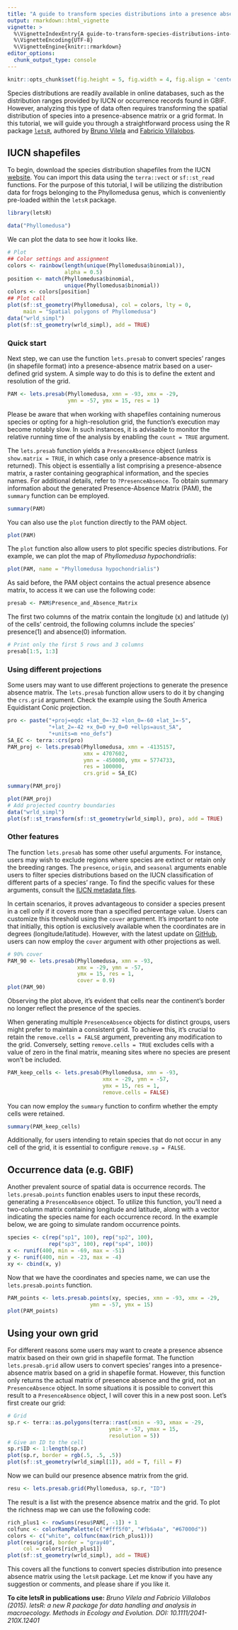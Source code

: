 ```yaml
---
title: "A guide to transform species distributions into a presence absence matrix based on a user-defined grid in R"
output: rmarkdown::html_vignette
vignette: >
  %\VignetteIndexEntry{A guide-to-transform-species-distributions-into-a-presence-absence-matrix-based}
  %\VignetteEncoding{UTF-8}
  %\VignetteEngine{knitr::rmarkdown}
editor_options: 
  chunk_output_type: console
---
```



```r
knitr::opts_chunk$set(fig.height = 5, fig.width = 4, fig.align = 'center')
```

Species distributions are readily available in online databases, such as the distribution ranges provided by IUCN or occurrence records found in GBIF. However, analyzing this type of data often requires transforming the spatial distribution of species into a presence-absence matrix or a grid format. In this tutorial, we will guide you through a straightforward process using the R package [`letsR`](https://besjournals.onlinelibrary.wiley.com/doi/abs/10.1111/2041-210X.12401), authored by [Bruno Vilela](https://bvilela.weebly.com) and [Fabricio Villalobos](https://fabro.github.io).


## IUCN shapefiles

To begin, download the species distribution shapefiles from the IUCN [website](https://www.iucnredlist.org/resources/spatial-data-download). You can import this data using the `terra::vect` or `sf::st_read` functions. For the purpose of this tutorial, I will be utilizing the distribution data for frogs belonging to the Phyllomedusa genus, which is conveniently pre-loaded within the `letsR` package.

```r
library(letsR)

data("Phyllomedusa")
```

We can plot the data to see how it looks like.
```r
# Plot
## Color settings and assignment
colors <- rainbow(length(unique(Phyllomedusa$binomial)),
                  alpha = 0.5)
position <- match(Phyllomedusa$binomial,
                  unique(Phyllomedusa$binomial))
colors <- colors[position]
## Plot call
plot(sf::st_geometry(Phyllomedusa), col = colors, lty = 0,
     main = "Spatial polygons of Phyllomedusa")
data("wrld_simpl")
plot(sf::st_geometry(wrld_simpl), add = TRUE)
```

### Quick start
Next step, we can use the function `lets.presab` to convert species' ranges (in shapefile format) into a presence-absence matrix based on a user-defined grid system. A simple way to do this is to define the extent and resolution of the grid.

```r
PAM <- lets.presab(Phyllomedusa, xmn = -93, xmx = -29,
                   ymn = -57, ymx = 15, res = 1)
```

Please be aware that when working with shapefiles containing numerous species or opting for a high-resolution grid, the function's execution may become notably slow. In such instances, it is advisable to monitor the relative running time of the analysis by enabling the `count = TRUE` argument.

The `lets.presab` function yields a `PresenceAbsence` object (unless `show.matrix = TRUE`, in which case only a presence-absence matrix is returned). This object is essentially a list comprising a presence-absence matrix, a raster containing geographical information, and the species names. For additional details, refer to `?PresenceAbsence`. To obtain summary information about the generated Presence-Absence Matrix (PAM), the `summary` function can be employed.
```r
summary(PAM)
```

You can also use the `plot` function directly to the PAM object.
```r
plot(PAM)
```

The `plot` function also allow users to plot specific species distributions.
For example, we can plot the map of *Phyllomedusa hypochondrialis*: 
```r
plot(PAM, name = "Phyllomedusa hypochondrialis")
```

As said before, the PAM object contains the actual presence absence matrix, to access it we can use the following code:
```r
presab <- PAM$Presence_and_Absence_Matrix
```

The first two columns of the matrix contain the longitude (x) and latitude (y) of the cells' centroid, the following columns include the species' presence(1) and absence(0) information.
```r
# Print only the first 5 rows and 3 columns
presab[1:5, 1:3]
```

### Using different projections

Some users may want to use different projections to generate the presence absence matrix. The `lets.presab` function allow users to do it by changing the `crs.grid` argument. Check the example using the South America Equidistant Conic projection.

```r
pro <- paste("+proj=eqdc +lat_0=-32 +lon_0=-60 +lat_1=-5",
             "+lat_2=-42 +x_0=0 +y_0=0 +ellps=aust_SA", 
             "+units=m +no_defs")
SA_EC <- terra::crs(pro)
PAM_proj <- lets.presab(Phyllomedusa, xmn = -4135157,
                        xmx = 4707602,
                        ymn = -450000, ymx = 5774733,
                        res = 100000,
                        crs.grid = SA_EC)
```

```r
summary(PAM_proj)
```

```r
plot(PAM_proj)
# Add projected country boundaries
data("wrld_simpl")
plot(sf::st_transform(sf::st_geometry(wrld_simpl), pro), add = TRUE)
```

### Other features

The function `lets.presab` has some other useful arguments. For instance, users may wish to exclude regions where species are extinct or retain only the breeding ranges. The `presence`, `origin`, and `seasonal` arguments enable users to filter species distributions based on the IUCN classification of different parts of a species' range. To find the specific values for these arguments, consult the [IUCN metadata files](https://www.iucnredlist.org/resources/spatial-data-download).

In certain scenarios, it proves advantageous to consider a species present in a cell only if it covers more than a specified percentage value. Users can customize this threshold using the `cover` argument. It's important to note that initially, this option is exclusively available when the coordinates are in degrees (longitude/latitude). However, with the latest update on [GitHub](https://github.com/macroecology/letsR), users can now employ the `cover` argument with other projections as well.
```r
# 90% cover
PAM_90 <- lets.presab(Phyllomedusa, xmn = -93,
                      xmx = -29, ymn = -57,
                      ymx = 15, res = 1,
                      cover = 0.9)
plot(PAM_90)
```

Observing the plot above, it's evident that cells near the continent's border no longer reflect the presence of the species.

When generating multiple `PresenceAbsence` objects for distinct groups, users might prefer to maintain a consistent grid. To achieve this, it's crucial to retain the `remove.cells = FALSE` argument, preventing any modification to the grid. Conversely, setting `remove.cells = TRUE` excludes cells with a value of zero in the final matrix, meaning sites where no species are present won't be included.

```r
PAM_keep_cells <- lets.presab(Phyllomedusa, xmn = -93,
                              xmx = -29, ymn = -57,
                              ymx = 15, res = 1,
                              remove.cells = FALSE)
```

You can now employ the `summary` function to confirm whether the empty cells were retained.
```r
summary(PAM_keep_cells)
```

Additionally, for users intending to retain species that do not occur in any cell of the grid, it is essential to configure `remove.sp = FALSE`.


## Occurrence data (e.g. GBIF)

Another prevalent source of spatial data is occurrence records. The `lets.presab.points` function enables users to input these records, generating a `PresenceAbsence` object. To utilize this function, you'll need a two-column matrix containing longitude and latitude, along with a vector indicating the species name for each occurrence record. In the example below, we are going to simulate random occurrence points.

```r
species <- c(rep("sp1", 100), rep("sp2", 100),
             rep("sp3", 100), rep("sp4", 100))
x <- runif(400, min = -69, max = -51)
y <- runif(400, min = -23, max = -4)
xy <- cbind(x, y)
```

Now that we have the coordinates and species name, we can use the `lets.presab.points` function.
```r
PAM_points <- lets.presab.points(xy, species, xmn = -93, xmx = -29,
                          ymn = -57, ymx = 15)
plot(PAM_points)
```

## Using your own grid

For different reasons some users may want to create a presence absence matrix based on their own grid in shapefile format. The function `lets.presab.grid` allow users to convert species' ranges into a presence-absence matrix based on a grid in shapefile format. However, this function only returns the actual matrix of presence absence and the grid, not an `PresenceAbsence` object. In some situations it is possible to convert this result to a `PresenceAbsence` object, I will cover this in a new post soon. Let's first create our grid:

```r
# Grid 
sp.r <- terra::as.polygons(terra::rast(xmin = -93, xmax = -29,
                                ymin = -57, ymax = 15,
                                resolution = 5))
# Give an ID to the cell
sp.r$ID <- 1:length(sp.r)
plot(sp.r, border = rgb(.5, .5, .5))
plot(sf::st_geometry(wrld_simpl[1]), add = T, fill = F)
```


Now we can build our presence absence matrix from the grid.
```r
resu <- lets.presab.grid(Phyllomedusa, sp.r, "ID")
```

The result is a list with the presence absence matrix and the grid.
To plot the richness map we can use the following code:
```r
rich_plus1 <- rowSums(resu$PAM[, -1]) + 1
colfunc <- colorRampPalette(c("#fff5f0", "#fb6a4a", "#67000d"))
colors <- c("white", colfunc(max(rich_plus1)))
plot(resu$grid, border = "gray40",
     col = colors[rich_plus1])
plot(sf::st_geometry(wrld_simpl), add = TRUE)
```

This covers all the functions to convert species distribution into presence absence matrix using the `letsR` package. Let me know if you have any suggestion or comments, and please share if you like it.


**To cite letsR in publications use:**
*Bruno Vilela and Fabricio Villalobos (2015). letsR: a new R package for data handling and analysis in macroecology. Methods in Ecology and Evolution. DOI: 10.1111/2041-210X.12401*



